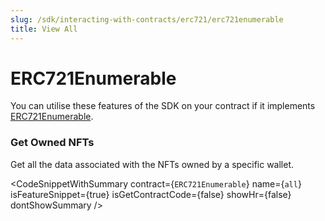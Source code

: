 ```yaml
---
slug: /sdk/interacting-with-contracts/erc721/erc721enumerable
title: View All
---
```



# ERC721Enumerable



You can utilise these features of the SDK on your contract if it implements [ERC721Enumerable](/extensions/erc-721/erc721enumerable).

<div className="row" style={{ marginBottom: 24 }}>
  <div className="col col--12" style={{ marginTop: 8 }}>
    <QuickstartCard
      name="Learn how to implement ERC721Enumerable"
      link={"/extensions/erc-721/erc721enumerable"}
      image="/assets/icons/general.png"
    />
  </div>
</div>



### Get Owned NFTs





Get all the data associated with the NFTs owned by a specific wallet.



<CodeSnippetWithSummary
      contract={`ERC721Enumerable`}
      name={`all`}
      isFeatureSnippet={true}
      isGetContractCode={false}
      showHr={false}
      dontShowSummary
    />
  


